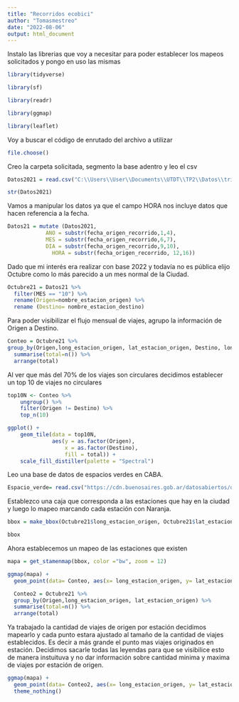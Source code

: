 ```yaml
---
title: "Recorridos ecobici"
author: "Tomasmestreo"
date: "2022-08-06"
output: html_document
---
```

Instalo las librerias que voy a necesitar para poder establecer los mapeos solicitados y pongo en uso las mismas 

```r
library(tidyverse)
```
```r
library(sf)
```
```r
library(readr)
```

```r
library(ggmap)
```
```r
library(leaflet)
```

Voy a buscar el código de enrutado del archivo a utilizar

```r
file.choose()
```
Creo la carpeta solicitada, segmento la base adentro y leo el csv
```r
Datos2021 = read.csv("C:\\Users\\User\\Documents\\UTDT\\TP2\\Datos\\trips_2021.csv")
```

 
```r
str(Datos2021)
```

 Vamos a manipular los datos ya que el campo HORA nos incluye datos que hacen referencia a la fecha.
                             
```r
Datos21 = mutate (Datos2021,
            ANO = substr(fecha_origen_recorrido,1,4),
            MES = substr(fecha_origen_recorrido,6,7),
            DIA = substr(fecha_origen_recorrido,9,10),
              HORA = substr(fecha_origen_recorrido, 12,16))
```
 
 Dado que mi interés era realizar con base 2022 y todavía no es pública elijo Octubre como lo más parecido a un mes normal de la Ciudad.
 
```r
Octubre21 = Datos21 %>% 
  filter(MES == "10") %>% 
  rename(Origen=nombre_estacion_origen) %>% 
  rename (Destino= nombre_estacion_destino)
```
 
 Para poder visibilizar el flujo mensual de viajes, agrupo la información de Origen a Destino.
 
```r
Conteo = Octubre21 %>% 
group_by(Origen,long_estacion_origen, lat_estacion_origen, Destino, long_estacion_destino, lat_estacion_destino) %>% 
  summarise(total=n()) %>% 
  arrange(total)
``` 
Al ver que más del 70% de los viajes son circulares decidimos establecer un top 10 de viajes no circulares
```r
top10N <- Conteo %>% 
    ungroup() %>% 
    filter(Origen != Destino) %>% 
    top_n(10)
```

```r
ggplot() + 
    geom_tile(data = top10N, 
              aes(y = as.factor(Origen),
                  x = as.factor(Destino),
                  fill = total)) +
    scale_fill_distiller(palette = "Spectral")
```


Leo una base de datos de espacios verdes en CABA.
```r
Espacio_verde= read.csv("https://cdn.buenosaires.gob.ar/datosabiertos/datasets/secretaria-de-desarrollo-urbano/espacios-verdes/espacio_verde_publico.csv")
```
Establezco una caja que corresponda a las estaciones que hay en la ciudad y luego lo mapeo marcando cada estación con Naranja.
```r
bbox = make_bbox(Octubre21$long_estacion_origen, Octubre21$lat_estacion_origen)

bbox
```
 Ahora establecemos un mapeo de las estaciones que existen
```r
mapa = get_stamenmap(bbox, color ="bw", zoom = 12)

ggmap(mapa) +
  geom_point(data= Conteo, aes(x= long_estacion_origen, y= lat_estacion_origen), color = "orange")
```

```r
  Conteo2 = Octubre21 %>% 
  group_by(Origen,long_estacion_origen, lat_estacion_origen) %>% 
  summarise(total=n()) %>% 
  arrange(total)
```
Ya trabajado la cantidad de viajes de origen por estación decidimos mapearlo y cada punto estara ajustado al tamaño de la cantidad de viajes establecidos. Es decir a más grande el punto mas viajes originados en estación. Decidimos sacarle todas las leyendas para que se visibilice esto de manera instuituva y no dar información sobre cantidad minima y maxima de viajes por estación de origen.
```r
ggmap(mapa) +
  geom_point(data= Conteo2, aes(x= long_estacion_origen, y= lat_estacion_origen, color = "red", size= total))+
  theme_nothing()
```

